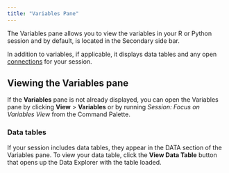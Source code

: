 ```yaml
---
title: "Variables Pane"
---
```


The Variables pane allows you to view the variables in your R or Python session and by default, is located in the Secondary side bar.

In addition to variables, if applicable, it displays data tables and any open [connections](connections-pane.qmd) for your session.

<screenshot>

## Viewing the Variables pane

If the **Variables** pane is not already displayed, you can open the Variables pane by clicking **View** > **Variables** or by running *Session: Focus on Variables View* from the Command Palette.

### Data tables

If your session includes data tables, they appear in the DATA section of the Variables pane. To view your data table, click the **View Data Table** button that opens up the Data Explorer with the table loaded.


<screenshot>

<!--- I feel like adding this may be overkill and that the link to the connections doc above is enough?

### Connections
If your session has open connections, clicking the database icon that appears close to the object name, opens the connection in the Connections pane. For more information about connections, see the Connections Pane section.

<screenshot>

-->